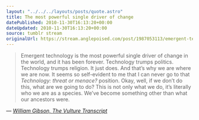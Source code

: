 ```yaml
---
layout: "../../../layouts/posts/quote.astro"
title: The most powerful single driver of change
datePublished: 2010-11-30T16:13:20+00:00
dateUpdated: 2010-11-30T16:13:20+00:00
source: tumblr stream
originalUrl: https://stream.anglepoised.com/post/1987053113/emergent-technology-is-the-most-powerful-single
---
```


> Emergent technology is the most powerful single driver of change in the world, and it has been forever. Technology trumps politics. Technology trumps religion. It just does. And that’s why we are where we are now. It seems so self-evident to me that I can never go to that _Technology: threat or menace?_ position. Okay, well, if we don’t do this, what are we going to do? This is not only what we do, it’s literally who we are as a species. We’ve become something other than what our ancestors were.

— <cite>[William Gibson, _The Vulture Transcript_](https://www.vulture.com/2010/09/vulture_transcript_william_gib.html)</cite>
